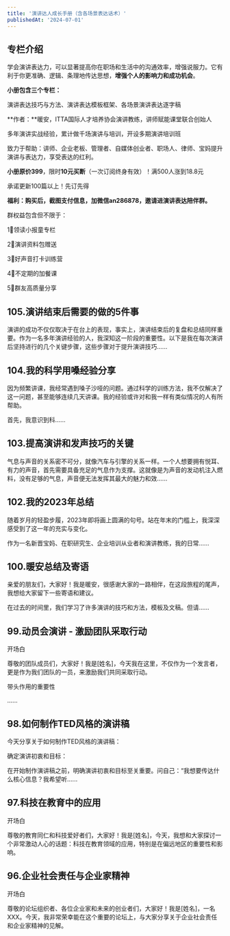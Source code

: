 ```yaml
---
title: '演讲达人成长手册（含各场景表达话术）'
publishedAt: '2024-07-01'
---
```


## 专栏介绍

学会演讲表达力，可以显著提高你在职场和生活中的沟通效率，增强说服力。它有利于你更准确、逻辑、条理地传达思想，**增强个人的影响力和成功机会**。

**小册包含三个专栏：**

演讲表达技巧与方法、演讲表达模板框架、各场景演讲表达逐字稿

**作者：**暖安，ITTA国际人才培养协会演讲教练，讲师赋能课堂联合创始人

多年演讲实战经验，累计做千场演讲与培训，开设多期演讲培训班

致力于帮助：讲师、企业老板、管理者、自媒体创业者、职场人、律师、宝妈提升演讲与表达力，享受表达的红利。

**小册原价399**，限时**10元买断**（一次订阅终身有效）！满500人涨到18.8元

承诺更新100篇以上！先订先得

**福利：**购买后，截图支付信息，加微信an286878，邀请进**演讲表达陪伴群。**

群权益包含但不限于：

1⃣领读小报童专栏

2⃣演讲资料包赠送

3⃣好声音打卡训练营

4⃣不定期的加餐课

5⃣群友高质量分享

## 105.演讲结束后需要的做的5件事
演讲的成功不仅仅取决于在台上的表现，事实上，演讲结束后的复盘和总结同样重要。作为一名多年演讲经验的人，我深知这一阶段的重要性。以下是我在每次演讲后坚持进行的几个关键步骤，这些步骤对于提升演讲技巧......

## 104.我的科学用嗓经验分享
因为频繁讲课，我经常遇到嗓子沙哑的问题。通过科学的训练方法，我不仅解决了这一问题，甚至能够连续几天讲课。我的经验或许对和我一样有类似情况的人有所帮助。

首先，我意识到科......

## 103.提高演讲和发声技巧的关键
气息与声音的关系密不可分，就像汽车与引擎的关系一样。一个人想要拥有悦耳、有力的声音，首先需要具备充足的气息作为支撑。这就像是为声音的发动机注入燃料，没有足够的气息，声音便无法发挥其最大的魅力和效......

## 102.我的2023年总结
随着岁月的轻盈步履，2023年即将画上圆满的句号。站在年末的门槛上，我深深感受到了这一年的充实与变化。

作为一名新晋宝妈、在职研究生、企业培训从业者和演讲教练，我的日常......

## 100.暖安总结及寄语
亲爱的朋友们，大家好！我是暖安，很感谢大家的一路相伴，在这段旅程的尾声，我想给大家留下一些寄语和建议。

在过去的时间里，我们学习了许多演讲的技巧和方法，模板及文稿。但请......

## 99.动员会演讲 - 激励团队采取行动
开场白

尊敬的团队成员们，大家好！我是[姓名]，今天我在这里，不仅作为一个发言者，更是作为我们团队的一员，来激励我们共同采取行动。

带头作用的重要性

......

## 98.如何制作TED风格的演讲稿
今天分享关于如何制作TED风格的演讲稿：

确定演讲初衷和目标：

在开始制作演讲稿之前，明确演讲初衷和目标至关重要。问自己：“我想要传达什么核心信息？我希望听......

## 97.科技在教育中的应用
开场白

尊敬的教育同仁和科技爱好者们，大家好！我是[姓名]，今天，我想和大家探讨一个非常激动人心的话题：科技在教育领域的应用，特别是在偏远地区的重要性和影响。

## 96.企业社会责任与企业家精神
开场白

尊敬的论坛组织者、各位企业家和未来的创业者们，大家好！我是[姓名]，一名XXX。今天，我非常荣幸能在这个重要的论坛上，与大家分享关于企业社会责任和企业家精神的见解。

